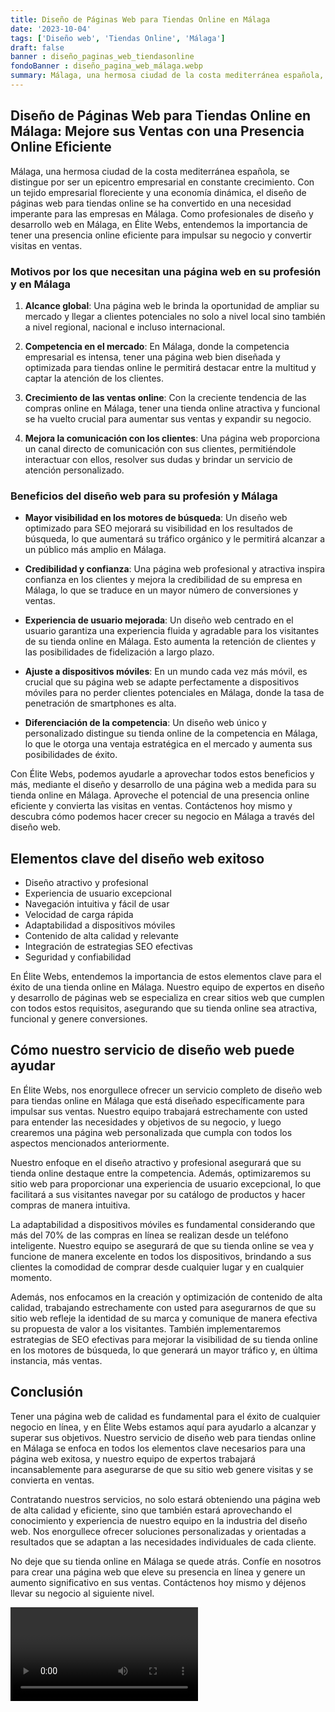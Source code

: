 ```yaml
---
title: Diseño de Páginas Web para Tiendas Online en Málaga
date: '2023-10-04'
tags: ['Diseño web', 'Tiendas Online', 'Málaga']
draft: false
banner : diseño_paginas_web_tiendasonline
fondoBanner : diseño_pagina_web_málaga.webp
summary: Málaga, una hermosa ciudad de la costa mediterránea española, se distingue por ser un epicentro empresarial en constante crecimiento. Con un tejido empresarial floreciente y una economía dinámica, el diseño de páginas web para tiendas online se ha convertido en una necesidad imperante para las empresas en Málaga. Como profesionales de diseño y desarrollo web en Málaga, en Élite Webs, entendemos la importancia de tener una presencia online eficiente para impulsar su negocio y convertir visitas en ventas.
---
```


## **Diseño de Páginas Web para Tiendas Online en Málaga: Mejore sus Ventas con una Presencia Online Eficiente**

Málaga, una hermosa ciudad de la costa mediterránea española, se distingue por ser un epicentro empresarial en constante crecimiento. Con un tejido empresarial floreciente y una economía dinámica, el diseño de páginas web para tiendas online se ha convertido en una necesidad imperante para las empresas en Málaga. Como profesionales de diseño y desarrollo web en Málaga, en Élite Webs, entendemos la importancia de tener una presencia online eficiente para impulsar su negocio y convertir visitas en ventas.

### **Motivos por los que necesitan una página web en su profesión y en Málaga**

1. **Alcance global**: Una página web le brinda la oportunidad de ampliar su mercado y llegar a clientes potenciales no solo a nivel local sino también a nivel regional, nacional e incluso internacional.

2. **Competencia en el mercado**: En Málaga, donde la competencia empresarial es intensa, tener una página web bien diseñada y optimizada para tiendas online le permitirá destacar entre la multitud y captar la atención de los clientes.

3. **Crecimiento de las ventas online**: Con la creciente tendencia de las compras online en Málaga, tener una tienda online atractiva y funcional se ha vuelto crucial para aumentar sus ventas y expandir su negocio.

4. **Mejora la comunicación con los clientes**: Una página web proporciona un canal directo de comunicación con sus clientes, permitiéndole interactuar con ellos, resolver sus dudas y brindar un servicio de atención personalizado.

### **Beneficios del diseño web para su profesión y Málaga**

- **Mayor visibilidad en los motores de búsqueda**: Un diseño web optimizado para SEO mejorará su visibilidad en los resultados de búsqueda, lo que aumentará su tráfico orgánico y le permitirá alcanzar a un público más amplio en Málaga.

- **Credibilidad y confianza**: Una página web profesional y atractiva inspira confianza en los clientes y mejora la credibilidad de su empresa en Málaga, lo que se traduce en un mayor número de conversiones y ventas.

- **Experiencia de usuario mejorada**: Un diseño web centrado en el usuario garantiza una experiencia fluida y agradable para los visitantes de su tienda online en Málaga. Esto aumenta la retención de clientes y las posibilidades de fidelización a largo plazo.

- **Ajuste a dispositivos móviles**: En un mundo cada vez más móvil, es crucial que su página web se adapte perfectamente a dispositivos móviles para no perder clientes potenciales en Málaga, donde la tasa de penetración de smartphones es alta.

- **Diferenciación de la competencia**: Un diseño web único y personalizado distingue su tienda online de la competencia en Málaga, lo que le otorga una ventaja estratégica en el mercado y aumenta sus posibilidades de éxito.

Con Élite Webs, podemos ayudarle a aprovechar todos estos beneficios y más, mediante el diseño y desarrollo de una página web a medida para su tienda online en Málaga. Aproveche el potencial de una presencia online eficiente y convierta las visitas en ventas. Contáctenos hoy mismo y descubra cómo podemos hacer crecer su negocio en Málaga a través del diseño web.

<GifSeo />

<Cta />

## Elementos clave del diseño web exitoso

- Diseño atractivo y profesional
- Experiencia de usuario excepcional
- Navegación intuitiva y fácil de usar
- Velocidad de carga rápida
- Adaptabilidad a dispositivos móviles
- Contenido de alta calidad y relevante
- Integración de estrategias SEO efectivas
- Seguridad y confiabilidad

En Élite Webs, entendemos la importancia de estos elementos clave para el éxito de una tienda online en Málaga. Nuestro equipo de expertos en diseño y desarrollo de páginas web se especializa en crear sitios web que cumplen con todos estos requisitos, asegurando que su tienda online sea atractiva, funcional y genere conversiones.

## Cómo nuestro servicio de diseño web puede ayudar

En Élite Webs, nos enorgullece ofrecer un servicio completo de diseño web para tiendas online en Málaga que está diseñado específicamente para impulsar sus ventas. Nuestro equipo trabajará estrechamente con usted para entender las necesidades y objetivos de su negocio, y luego crearemos una página web personalizada que cumpla con todos los aspectos mencionados anteriormente.

Nuestro enfoque en el diseño atractivo y profesional asegurará que su tienda online destaque entre la competencia. Además, optimizaremos su sitio web para proporcionar una experiencia de usuario excepcional, lo que facilitará a sus visitantes navegar por su catálogo de productos y hacer compras de manera intuitiva.

La adaptabilidad a dispositivos móviles es fundamental considerando que más del 70% de las compras en línea se realizan desde un teléfono inteligente. Nuestro equipo se asegurará de que su tienda online se vea y funcione de manera excelente en todos los dispositivos, brindando a sus clientes la comodidad de comprar desde cualquier lugar y en cualquier momento.

Además, nos enfocamos en la creación y optimización de contenido de alta calidad, trabajando estrechamente con usted para asegurarnos de que su sitio web refleje la identidad de su marca y comunique de manera efectiva su propuesta de valor a los visitantes. También implementaremos estrategias de SEO efectivas para mejorar la visibilidad de su tienda online en los motores de búsqueda, lo que generará un mayor tráfico y, en última instancia, más ventas.

## Conclusión

Tener una página web de calidad es fundamental para el éxito de cualquier negocio en línea, y en Élite Webs estamos aquí para ayudarlo a alcanzar y superar sus objetivos. Nuestro servicio de diseño web para tiendas online en Málaga se enfoca en todos los elementos clave necesarios para una página web exitosa, y nuestro equipo de expertos trabajará incansablemente para asegurarse de que su sitio web genere visitas y se convierta en ventas.

Contratando nuestros servicios, no solo estará obteniendo una página web de alta calidad y eficiente, sino que también estará aprovechando el conocimiento y experiencia de nuestro equipo en la industria del diseño web. Nos enorgullece ofrecer soluciones personalizadas y orientadas a resultados que se adaptan a las necesidades individuales de cada cliente.

No deje que su tienda online en Málaga se quede atrás. Confíe en nosotros para crear una página web que eleve su presencia en línea y genere un aumento significativo en sus ventas. Contáctenos hoy mismo y déjenos llevar su negocio al siguiente nivel.

<Video />

<CtaBot job='Tiendas Online' city='Málaga'/>

<Gmaps query='Málaga+españa+maps' />